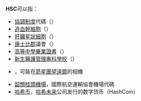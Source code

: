 '''HSC'''可以指：
* [[協調制度|協調制度]]代碼（{{lang|en|Harmonized System Code}}）
* [[造血幹細胞|造血幹細胞]]（{{lang|en|Hematopoietic stem cell}}）
* [[肝臟星狀細胞|肝臟星狀細胞]]（{{lang|en|Hepatic stellate cell}}）
* [[康士比郡|康士比郡]]議會（{{lang|en|Hornsby Shire Council}}）
* [[高等中學畢業證書|高等中學畢業證書]]（{{lang|en|Higher School Certificate}}）
* [[新生醫護管理專科學校|新生醫護管理專科學校]]（{{lang|en|Hsin Sheng College of Medical Care and Management}}）
* {{lang|en|Hyper Suprime-Cam}}，可裝在[[昴星團望遠鏡|昴星團望遠鏡]]的相機
* [[韶關桂頭機場|韶關桂頭機場]]，國際航空運輸協會機場代碼
* [[哈希币|哈希币]]，[[哈希未来|哈希未来]]公司发行的数字货币（HashCoin）

{{Disambig|Cat=三字拉丁字母縮寫消歧義}}
